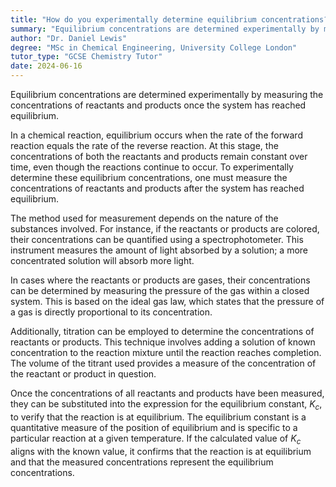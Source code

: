 ```yaml
---
title: "How do you experimentally determine equilibrium concentrations?"
summary: "Equilibrium concentrations are determined experimentally by measuring the concentrations of reactants and products at equilibrium."
author: "Dr. Daniel Lewis"
degree: "MSc in Chemical Engineering, University College London"
tutor_type: "GCSE Chemistry Tutor"
date: 2024-06-16
---
```


Equilibrium concentrations are determined experimentally by measuring the concentrations of reactants and products once the system has reached equilibrium.

In a chemical reaction, equilibrium occurs when the rate of the forward reaction equals the rate of the reverse reaction. At this stage, the concentrations of both the reactants and products remain constant over time, even though the reactions continue to occur. To experimentally determine these equilibrium concentrations, one must measure the concentrations of reactants and products after the system has reached equilibrium.

The method used for measurement depends on the nature of the substances involved. For instance, if the reactants or products are colored, their concentrations can be quantified using a spectrophotometer. This instrument measures the amount of light absorbed by a solution; a more concentrated solution will absorb more light.

In cases where the reactants or products are gases, their concentrations can be determined by measuring the pressure of the gas within a closed system. This is based on the ideal gas law, which states that the pressure of a gas is directly proportional to its concentration.

Additionally, titration can be employed to determine the concentrations of reactants or products. This technique involves adding a solution of known concentration to the reaction mixture until the reaction reaches completion. The volume of the titrant used provides a measure of the concentration of the reactant or product in question.

Once the concentrations of all reactants and products have been measured, they can be substituted into the expression for the equilibrium constant, $K_c$, to verify that the reaction is at equilibrium. The equilibrium constant is a quantitative measure of the position of equilibrium and is specific to a particular reaction at a given temperature. If the calculated value of $K_c$ aligns with the known value, it confirms that the reaction is at equilibrium and that the measured concentrations represent the equilibrium concentrations.
    